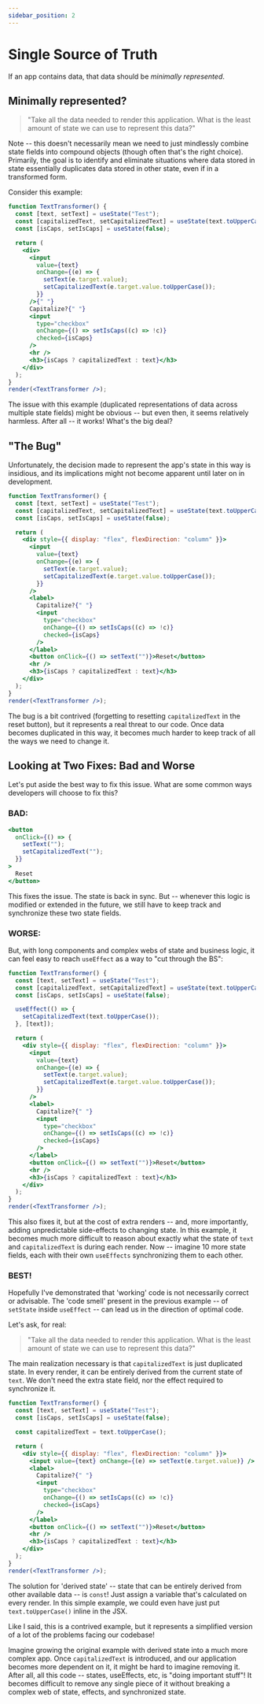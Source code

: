 ```yaml
---
sidebar_position: 2
---
```


# Single Source of Truth

If an app contains data, that data should be _minimally represented_.

## Minimally represented?

> "Take all the data needed to render this application.
> What is the least amount of state we can use to represent this data?"

Note -- this doesn't necessarily mean we need to just mindlessly combine state fields into compound objects (though often that's the right choice).
Primarily, the goal is to identify and eliminate situations where data stored in state essentially duplicates data stored in other state, even if in a transformed form.

Consider this example:

```jsx live
function TextTransformer() {
  const [text, setText] = useState("Test");
  const [capitalizedText, setCapitalizedText] = useState(text.toUpperCase());
  const [isCaps, setIsCaps] = useState(false);

  return (
    <div>
      <input
        value={text}
        onChange={(e) => {
          setText(e.target.value);
          setCapitalizedText(e.target.value.toUpperCase());
        }}
      />{" "}
      Capitalize?{" "}
      <input
        type="checkbox"
        onChange={() => setIsCaps((c) => !c)}
        checked={isCaps}
      />
      <hr />
      <h3>{isCaps ? capitalizedText : text}</h3>
    </div>
  );
}
render(<TextTransformer />);
```

The issue with this example (duplicated representations of data across multiple state fields) might be obvious --
but even then, it seems relatively harmless.
After all -- it works! What's the big deal?

## "The Bug"

Unfortunately, the decision made to represent the app's state in this way is insidious,
and its implications might not become apparent until later on in development.

```jsx live
function TextTransformer() {
  const [text, setText] = useState("Test");
  const [capitalizedText, setCapitalizedText] = useState(text.toUpperCase());
  const [isCaps, setIsCaps] = useState(false);

  return (
    <div style={{ display: "flex", flexDirection: "column" }}>
      <input
        value={text}
        onChange={(e) => {
          setText(e.target.value);
          setCapitalizedText(e.target.value.toUpperCase());
        }}
      />
      <label>
        Capitalize?{" "}
        <input
          type="checkbox"
          onChange={() => setIsCaps((c) => !c)}
          checked={isCaps}
        />
      </label>
      <button onClick={() => setText("")}>Reset</button>
      <hr />
      <h3>{isCaps ? capitalizedText : text}</h3>
    </div>
  );
}
render(<TextTransformer />);
```

The bug is a bit contrived (forgetting to resetting `capitalizedText` in the reset button), but it represents a real threat to our code.
Once data becomes duplicated in this way, it becomes much harder to keep track of all the ways we need to change it.

## Looking at Two Fixes: Bad and Worse

Let's put aside the best way to fix this issue. What are some common ways developers will choose to fix this?

### BAD:

```jsx
<button
  onClick={() => {
    setText("");
    setCapitalizedText("");
  }}
>
  Reset
</button>
```

This fixes the issue. The state is back in sync. But -- whenever this logic is modified or extended in the future,
we still have to keep track and synchronize these two state fields.

### WORSE:

But, with long components and complex webs of state and business logic,
it can feel easy to reach `useEffect` as a way to "cut through the BS":

```jsx live
function TextTransformer() {
  const [text, setText] = useState("Test");
  const [capitalizedText, setCapitalizedText] = useState(text.toUpperCase());
  const [isCaps, setIsCaps] = useState(false);

  useEffect(() => {
    setCapitalizedText(text.toUpperCase());
  }, [text]);

  return (
    <div style={{ display: "flex", flexDirection: "column" }}>
      <input
        value={text}
        onChange={(e) => {
          setText(e.target.value);
          setCapitalizedText(e.target.value.toUpperCase());
        }}
      />
      <label>
        Capitalize?{" "}
        <input
          type="checkbox"
          onChange={() => setIsCaps((c) => !c)}
          checked={isCaps}
        />
      </label>
      <button onClick={() => setText("")}>Reset</button>
      <hr />
      <h3>{isCaps ? capitalizedText : text}</h3>
    </div>
  );
}
render(<TextTransformer />);
```

This also fixes it, but at the cost of extra renders -- and, more importantly,
adding unpredictable side-effects to changing state. In this example, it becomes much more difficult to reason about
exactly what the state of `text` and `capitalizedText` is during each render. Now -- imagine 10 more state fields,
each with their own `useEffects` synchronizing them to each other.

### BEST!

Hopefully I've demonstrated that 'working' code is not necessarily correct or advisable.
The 'code smell' present in the previous example -- of `setState` inside `useEffect` --
can lead us in the direction of optimal code.

Let's ask, for real:

> "Take all the data needed to render this application.
> What is the least amount of state we can use to represent this data?"

The main realization necessary is that `capitalizedText` is just duplicated state.
In every render, it can be entirely derived from the current state of `text`.
We don't need the extra state field, nor the effect required to synchronize it.

```jsx live
function TextTransformer() {
  const [text, setText] = useState("Test");
  const [isCaps, setIsCaps] = useState(false);

  const capitalizedText = text.toUpperCase();

  return (
    <div style={{ display: "flex", flexDirection: "column" }}>
      <input value={text} onChange={(e) => setText(e.target.value)} />
      <label>
        Capitalize?{" "}
        <input
          type="checkbox"
          onChange={() => setIsCaps((c) => !c)}
          checked={isCaps}
        />
      </label>
      <button onClick={() => setText("")}>Reset</button>
      <hr />
      <h3>{isCaps ? capitalizedText : text}</h3>
    </div>
  );
}
render(<TextTransformer />);
```

The solution for 'derived state' -- state that can be entirely derived from other available data --
is `const`! Just assign a variable that's calculated on every render. In this simple example, we could even have just
put `text.toUpperCase()` inline in the JSX.

Like I said, this is a contrived example,
but it represents a simplified version of a lot of the problems facing our codebase!

Imagine growing the original example with derived state into a much more complex app. Once `capitalizedText` is introduced,
and our application becomes more dependent on it, it might be hard to imagine removing it.
After all, all this code -- states, useEffects, etc, is "doing important stuff"!
It becomes difficult to remove any single piece of it without breaking a complex web of
state, effects, and synchronized state.

<!--
Ok, where does data come from?

- Constants defined at compile-time
- Fetched from APIs
- User input -->
